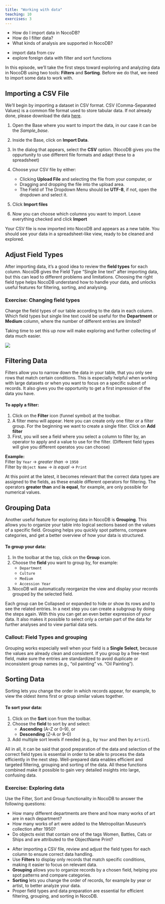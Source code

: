 ```yaml
---
title: "Working with data"
teaching: 10
exercises: 3
---
```


:::::::::::::::::::::::::::::::::::::: questions

- How do I import data in NocoDB?
- How do I filter data?
- What kinds of analysis are supported in NocoDB?

::::::::::::::::::::::::::::::::::::::::::::::::

::::::::::::::::::::::::::::::::::::: objectives

- import data from csv
- explore foreign data with filter and sort functions

::::::::::::::::::::::::::::::::::::::::::::::::




In this episode, we’ll take the first steps toward exploring and analyzing data in NocoDB using two tools: **Filters** and **Sorting**. Before we do that, we need to import some data to work with.



## Importing a CSV File

We’ll begin by importing a dataset in CSV format. CSV (Comma-Separated Values) is a common file format used to store tabular data. If not already done, please download the data [here](/data/METObjectsOpenAccess.csv).

1. Open the Base where you want to import the data, in our case it can be the *Sample_base*.  

2. Inside the Base, click on **Import Data**.

3. In the dialog that appears, select the **CSV** option. (NocoDB gives you the oppurtunity to use different file formats and adapt these to a spreadsheet)

4. Choose your CSV file by either:
   - Clicking **Upload File** and selecting the file from your computer, or
   - Dragging and dropping the file into the upload area.
   - The Field of The Dropdown Menu should be **UTF-8**, if not, open the dropdown and select it.

5. Click **Import files**

6. Now you can choose which columns you want to import. Leave everything checked and click **Import**


Your CSV file is now imported into NocoDB and appears as a new table. You should see your data in a spreadsheet-like view, ready to be cleaned and explored.


## Adjust Field Types

After importing data, it’s a good idea to review the **field types** for each column. NocoDB gives the Field Type "Single line text" after importing data, but this can lead to different problems and limitations. Choosing the right field type helps NocoDB understand how to handle your data, and unlocks useful features for filtering, sorting, and analysing.

::::::::::::::::::::::::::::::::::::: challenge

### Exercise: Changing field types

Change the field types of our table according to the data in each column. Which field types but single line text could be useful for the **Department** or **Medium** column, where the number of different entries are limited?

::::::::::::::::::::::::::::::::::::::::::::::::


Taking time to set this up now will make exploring and further collecting of data much easier.

![](fig/nocodb_layout_table.png.png)


## Filtering Data

Filters allow you to narrow down the data in your table, that you only see rows that match certain conditions. This is especially helpful when working with large datasets or when you want to focus on a specific subset of records. It also gives you the opportunity to get a first impression of the data you have.

#### To apply a filter:

1. Click on the **Filter** icon (funnel symbol) at the toolbar.
2. A filter menu will appear. Here you can create only one filter or a filter group. For the beginning we want to create a single filter. Click on **Add filter**
3. First, you will see a field where you select a column to filter by, an operator to apply and a value to use for the filter. (Different field types will give you different operatos you can choose)

**Example:**  
Filter by `Year` → *greater than* → `1950`  
Filter by `Object Name` → *is equal* → `Print`

At this point at the latest, it becomes relevant that the correct data types are assigned to the fields, as these enable different operators for filtering. The operators **greater than** and **is equal**, for example, are only possible for numerical values.


## Grouping Data

Another useful feature for exploring data in NocoDB is **Grouping**. This allows you to organize your table into logical sections based on the values of a specific field. Grouping helps you quickly spot patterns, compare categories, and get a better overview of how your data is structured.

#### To group your data:

1. In the toolbar at the top, click on the **Group** icon.
2. Choose the **field** you want to group by, for example:
   - `Department`
   - `Culture`
   - `Medium`
   - `Accession Year`
3. NocoDB will automatically reorganize the view and display your records grouped by the selected field.

Each group can be Collapsed or expanded to hide or show its rows and to see the related entries. In a next step you can create a subgroup by doing the steps again. With this you can get an even better expression of your data. It also makes it possible to select only a certain part of the data for further analyses and to view partial data sets.


::::::::::::::::::::::::::::::::::::: callout

### Callout: Field Types and grouping

Grouping works especially well when your field is a **Single Select**, because the values are already clean and consistent. If you group by a free-text field, make sure the entries are standardized to avoid duplicate or inconsistent group names (e.g., "oil painting" vs. "Oil Painting").

::::::::::::::::::::::::::::::::::::::::::::::::


## Sorting Data

Sorting lets you change the order in which records appear, for example, to view the oldest items first or group similar values together.

#### To sort your data:

1. Click on the **Sort** icon from the toolbar.
2. Choose the **field** to sort by and select:
   - **Ascending** (A–Z or 0–9), or
   - **Descending** (Z–A or 9–0)
3. Add multiple sort levels if needed (e.g., by `Year` and then by `Artist`).


All in all, it can be said that good preparation of the data and selection of the correct field types is essential in order to be able to process the data efficiently in the next step. Well-prepared data enables efficient and targeted filtering, grouping and sorting of the data. All these functions combined make it possible to gain very detailed insights into large, confusing data.


::::::::::::::::::::::::::::::::::::: challenge

### Exercise: Exploring data

Use the Filter, Sort and Group functionality in NocoDB to answer the following questions:

- How many different departments are there and how many works of art are in each department?
- How many works of art were added to the Metropolitan Museum's collection after 1950?
- Do objects exist that contain one of the tags Women, Battles, Cats or Ships and are attributed to the ObjectName Print?

::::::::::::::::::::::::::::::::::::::::::::::::



::::::::::::::::::::::::::::::::::::: keypoints

- After importing a CSV file, review and adjust the field types for each column to ensure correct data handling.
- Use **Filters** to display only records that match specific conditions, making it easier to focus on relevant data.
- **Grouping** allows you to organize records by a chosen field, helping you spot patterns and compare categories.
- **Sorting** lets you change the order of records, for example by year or artist, to better analyze your data.
- Proper field types and data preparation are essential for efficient filtering, grouping, and sorting in NocoDB.

::::::::::::::::::::::::::::::::::::::::::::::::